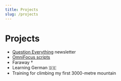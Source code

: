 ```yaml
---
title: Projects
slug: /projects
---
```


# Projects

- [Question Everything](https://questioneverything.substack.com) newsletter
- [OmniFocus scripts](https://github.com/romandek/OmniFocus-Scripts)
- Faraway †
- Learning German 🇩🇪
- Training for climbing my first 3000-metre mountain